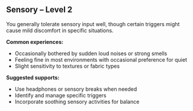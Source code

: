 ## Sensory – Level 2

You generally tolerate sensory input well, though certain triggers might cause mild discomfort in specific situations.

**Common experiences:**
- Occasionally bothered by sudden loud noises or strong smells
- Feeling fine in most environments with occasional preference for quiet
- Slight sensitivity to textures or fabric types

**Suggested supports:**
- Use headphones or sensory breaks when needed
- Identify and manage specific triggers
- Incorporate soothing sensory activities for balance